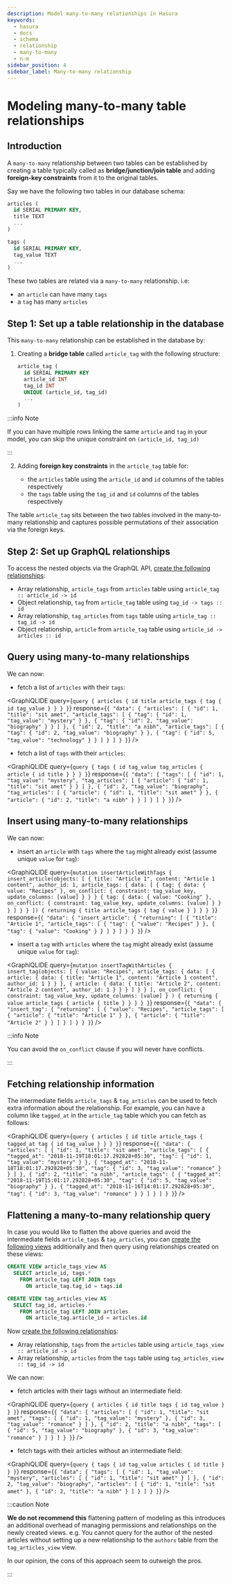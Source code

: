 ```yaml
---
description: Model many-to-many relationships in Hasura
keywords:
  - hasura
  - docs
  - schema
  - relationship
  - many-to-many
  - n-m
sidebar_position: 4
sidebar_label: Many-to-many relationship
---
```



# Modeling many-to-many table relationships

## Introduction

A `many-to-many` relationship between two tables can be established by creating a table typically called as
**bridge/junction/join table** and adding **foreign-key constraints** from it to the original tables.

Say we have the following two tables in our database schema:

```sql
articles (
  id SERIAL PRIMARY KEY,
  title TEXT
  ...
)

tags (
  id SERIAL PRIMARY KEY,
  tag_value TEXT
  ...
)
```

These two tables are related via a `many-to-many` relationship. i.e:

- an `article` can have many `tags`
- a `tag` has many `articles`

## Step 1: Set up a table relationship in the database

This `many-to-many` relationship can be established in the database by:

1.  Creating a **bridge table** called `article_tag` with the following structure:

    ```sql
    article_tag (
      id SERIAL PRIMARY KEY
      article_id INT
      tag_id INT
      UNIQUE (article_id, tag_id)
      ...
    )
    ```

:::info Note

If you can have multiple rows linking the same `article` and `tag` in your model, you can skip the unique constraint on
`(article_id, tag_id)`

:::

2.  Adding **foreign key constraints** in the `article_tag` table for:

    - the `articles` table using the `article_id` and `id` columns of the tables respectively
    - the `tags` table using the `tag_id` and `id` columns of the tables respectively

The table `article_tag` sits between the two tables involved in the many-to-many relationship and captures possible
permutations of their association via the foreign keys.

## Step 2: Set up GraphQL relationships

To access the nested objects via the GraphQL API,
[create the following relationships](/schema/postgres/table-relationships/create.mdx):

- Array relationship, `article_tags` from `articles` table using `article_tag :: article_id -> id`
- Object relationship, `tag` from `article_tag` table using `tag_id -> tags :: id`
- Array relationship, `tag_articles` from `tags` table using `article_tag :: tag_id -> id`
- Object relationship, `article` from `article_tag` table using `article_id -> articles :: id`

## Query using many-to-many relationships

We can now:

- fetch a list of `articles` with their `tags`:

<GraphiQLIDE
  query={`query {
  articles {
    id
    title
    article_tags {
      tag {
        id
        tag_value
      }
    }
  }
 }`}
  response={`{
  "data": {
    "articles": [
      {
        "id": 1,
        "title": "sit amet",
        "article_tags": [
          {
            "tag": {
              "id": 1,
              "tag_value": "mystery"
            }
          },
          {
            "tag": {
              "id": 2,
              "tag_value": "biography"
            }
          }
        ]
      },
      {
        "id": 2,
        "title": "a nibh",
        "article_tags": [
          {
            "tag": {
              "id": 2,
              "tag_value": "biography"
            }
          },
          {
            "tag": {
              "id": 5,
              "tag_value": "technology"
            }
          }
        ]
      }
    ]
  }
 }`}
/>

- fetch a list of `tags` with their `articles`:

<GraphiQLIDE
  query={`query {
  tags {
    id
    tag_value
    tag_articles {
      article {
        id
        title
      }
    }
  }
 }`}
  response={`{
  "data": {
    "tags": [
      {
        "id": 1,
        "tag_value": "mystery",
        "tag_articles": [
          {
            "article": {
              "id": 1,
              "title": "sit amet"
            }
          }
        ]
      },
      {
        "id": 2,
        "tag_value": "biography",
        "tag_articles": [
          {
            "article": {
              "id": 1,
              "title": "sit amet"
            }
          },
          {
            "article": {
              "id": 2,
              "title": "a nibh"
            }
          }
        ]
      }
    ]
  }
 }`}
/>

## Insert using many-to-many relationships

We can now:

- insert an `article` with `tags` where the `tag` might already exist (assume unique `value` for `tag`):

<GraphiQLIDE
  query={`mutation insertArticleWithTags {
  insert_article(objects: [
    {
      title: "Article 1",
      content: "Article 1 content",
      author_id: 1,
      article_tags: {
        data: [
          {
            tag: {
              data: {
                value: "Recipes"
              },
              on_conflict: {
                constraint: tag_value_key,
                update_columns: [value]
              }
            }
          }
          {
            tag: {
              data: {
                value: "Cooking"
              },
              on_conflict: {
                constraint: tag_value_key,
                update_columns: [value]
              }
            }
          }
        ]
      }
    }
  ]) {
    returning {
      title
      article_tags {
        tag {
          value
        }
      }
    }
  }
 }`}
  response={`{
  "data": {
    "insert_article": {
      "returning": [
        {
          "title": "Article 1",
          "article_tags": [
            {
              "tag": {
                "value": "Recipes"
              }
            },
            {
              "tag": {
                "value": "Cooking"
              }
            }
          ]
        }
      ]
    }
  }
 }`}
/>

- insert a `tag` with `articles` where the `tag` might already exist (assume unique `value` for `tag`):

<GraphiQLIDE
  query={`mutation insertTagWithArticles {
  insert_tag(objects: [
    {
      value: "Recipes",
      article_tags: {
        data: [
          {
            article: {
              data: {
                title: "Article 1",
                content: "Article 1 content",
                author_id: 1
              }
            }
          },
          {
            article: {
              data: {
                title: "Article 2",
                content: "Article 2 content",
                author_id: 1
              }
            }
          }
        ]
      }
    }
  ],
  on_conflict: {
    constraint: tag_value_key,
    update_columns: [value]
  }
  ) {
    returning {
      value
      article_tags {
        article {
          title
        }
      }
    }
  }
 }`}
  response={`{
  "data": {
    "insert_tag": {
      "returning": [
        {
          "value": "Recipes",
          "article_tags": [
            {
              "article": {
                "title": "Article 1"
              }
            },
            {
              "article": {
                "title": "Article 2"
              }
            }
          ]
        }
      ]
    }
  }
 }`}
/>

:::info Note

You can avoid the `on_conflict` clause if you will never have conflicts.

:::

## Fetching relationship information

The intermediate fields `article_tags` & `tag_articles` can be used to fetch extra information about the relationship.
For example, you can have a column like `tagged_at` in the `article_tag` table which you can fetch as follows:

<GraphiQLIDE
  query={`query {
  articles {
    id
    title
    article_tags {
      tagged_at
      tag {
        id
        tag_value
      }
    }
  }
 }`}
  response={`{
  "data": {
    "articles": [
      {
        "id": 1,
        "title": "sit amet",
        "article_tags": [
          {
            "tagged_at": "2018-11-19T18:01:17.292828+05:30",
            "tag": {
              "id": 1,
              "tag_value": "mystery"
            }
          },
          {
            "tagged_at": "2018-11-18T18:01:17.292828+05:30",
            "tag": {
              "id": 3,
              "tag_value": "romance"
            }
          }
        ]
      },
      {
        "id": 2,
        "title": "a nibh",
        "article_tags": [
          {
            "tagged_at": "2018-11-19T15:01:17.292828+05:30",
            "tag": {
              "id": 5,
              "tag_value": "biography"
            }
          },
          {
            "tagged_at": "2018-11-16T14:01:17.292828+05:30",
            "tag": {
              "id": 3,
              "tag_value": "romance"
            }
          }
        ]
      }
    ]
  }
 }`}
/>

## Flattening a many-to-many relationship query

In case you would like to flatten the above queries and avoid the intermediate fields `article_tags` & `tag_articles`,
you can [create the following views](/schema/postgres/views.mdx) additionally and then query using relationships created
on these views:

```sql
CREATE VIEW article_tags_view AS
  SELECT article_id, tags.*
    FROM article_tag LEFT JOIN tags
      ON article_tag.tag_id = tags.id

CREATE VIEW tag_articles_view AS
  SELECT tag_id, articles.*
    FROM article_tag LEFT JOIN articles
      ON article_tag.article_id = articles.id
```

Now [create the following relationships](/schema/postgres/table-relationships/create.mdx):

- Array relationship, `tags` from the `articles` table using `article_tags_view :: article_id -> id`
- Array relationship, `articles` from the `tags` table using `tag_articles_view :: tag_id -> id`

We can now:

- fetch articles with their tags without an intermediate field:

<GraphiQLIDE
  query={`query {
  articles {
    id
    title
    tags {
      id
      tag_value
    }
  }
 }`}
  response={`{
  "data": {
    "articles": [
      {
        "id": 1,
        "title": "sit amet",
        "tags": [
          {
            "id": 1,
            "tag_value": "mystery"
          },
          {
            "id": 3,
            "tag_value": "romance"
          }
        ]
      },
      {
        "id": 2,
        "title": "a nibh",
        "tags": [
          {
            "id": 5,
            "tag_value": "biography"
          },
          {
            "id": 3,
            "tag_value": "romance"
          }
        ]
      }
    ]
  }
 }`}
/>

- fetch tags with their articles without an intermediate field:

<GraphiQLIDE
  query={`query {
  tags {
    id
    tag_value
    articles {
      id
      title
    }
  }
 }`}
  response={`{
  "data": {
    "tags": [
      {
        "id": 1,
        "tag_value": "mystery",
        "articles": [
          {
            "id": 1,
            "title": "sit amet"
          }
        ]
      },
      {
        "id": 2,
        "tag_value": "biography",
        "articles": [
          {
            "id": 1,
            "title": "sit amet"
          },
          {
            "id": 2,
            "title": "a nibh"
          }
        ]
      }
    ]
  }
 }`}
/>

:::caution Note

**We do not recommend this** flattening pattern of modeling as this introduces an additional overhead of managing
permissions and relationships on the newly created views. e.g. You cannot query for the author of the nested articles
without setting up a new relationship to the `authors` table from the `tag_articles_view` view.

In our opinion, the cons of this approach seem to outweigh the pros.

:::
